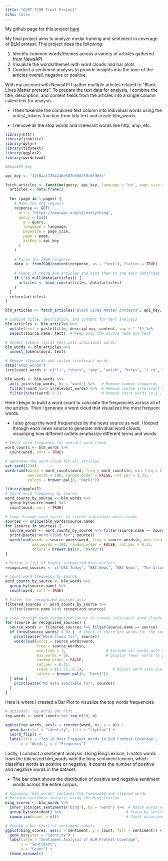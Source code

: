 ```yaml
---
title: "GVPT 729B Final Project"
echo: false
---
```


My github page for this project [here](https://github.com/igibson1/GVPT-729B/tree/main/Final%20Project)

My final project aims to analyze media framing and sentiment in coverage of BLM protest. This project does the following:

1.  Identify common words/themes across a variety of articles gathered from NewsAPI.
2.  Visualize the words/themes with word clouds and bar plots
3.  Conduct a sentiment analysis to provide insights into the tone of the articles overall, negative or positive.

With my account with NewsAPI I gather multiple articles related to "Black Lives Matter protests". To prepare the text data for analysis, I combine the title, description, and content fields from the articles into a single column called text for analysis.

-   I then tokenize the combined text column into individual words using the untest_tokens function from tidy text and create blm_words.

-   I remove all the stop words and irrelevant words like http, amp, etc.

```r

library(httr)
library(jsonlite)
library(dplyr)
library(tidytext)
library(ggplot2)
library(wordcloud)
```

```r
#NewsAPI Key

api_key <- "32f8aaf726424be587b398259c0f963c"
```

```r
fetch_articles <- function(query, api_key, language = "en", page_size = 100, pages = 1) {
  articles <- data.frame()
  
  for (page in 1:pages) {
    # Make the API request
    response <- GET(
      url = "https://newsapi.org/v2/everything",
      query = list(
        q = query,
        language = language,
        pageSize = page_size,
        page = page,
        apiKey = api_key
      )
    )
    
    # Parse the JSON response
    data <- fromJSON(content(response, as = "text"), flatten = TRUE)
    
    # Check if there are articles and bind them to the main dataframe
    if (!is.null(data$articles)) {
      articles <- bind_rows(articles, data$articles)
    }
  }
  return(articles)
}

blm_articles <- fetch_articles("Black Lives Matter protests", api_key, pages = 5)

# Combine title, description, and content for text analysis
blm_articles <- blm_articles %>% 
  mutate(text = paste(title, description, content, sep = " ")) %>%
  select(source.name, text)  # Keep only the source name and text

# Unnest tokens (split text into individual words)
blm_words <- blm_articles %>%
  unnest_tokens(word, text)

# Remove stopwords and custom irrelevant words
data("stop_words")
irrelevant_words <- c("li", "chars", "amp", "watch", "https", "t.co", "rt", "whats")  # Add any other irrelevant words here

```

```r
blm_words <- blm_words %>%
  anti_join(stop_words, by = "word") %>%   # Remove common stopwords
  filter(!word %in% irrelevant_words) %>%  # Remove custom irrelevant words
  filter(nchar(word) > 2)                  # Remove short words (e.g., "li")
```

Here I begin to build a word count to calculate the frequencies across all of the articles. Then I generate a word cloud that visualizes the most frequent words.

-   I also group the word frequencies by the news source as well. I looped through each news source to generate individual word clouds, visualizing how different outlets emphasize different terms and words.

```r
# Count word frequency for overall word cloud
word_counts <- blm_words %>%
  count(word, sort = TRUE)

# Generate the word cloud for all articles
set.seed(1234)
wordcloud(words = word_counts$word, freq = word_counts$n, min.freq = 2,
          max.words = 100, random.order = FALSE, rot.per = 0.35,
          colors = brewer.pal(8, "Dark2"))
```

```r
library(ggplot2)
# Count word frequency by source
word_counts_by_source <- blm_words %>%
  group_by(source.name) %>%
  count(word, sort = TRUE)

# Loop through each source to create individual word clouds
sources <- unique(blm_words$source.name)
for (source in sources) {
  source_words <- word_counts_by_source %>% filter(source.name == source)
  print(paste("Word Cloud for", source))
  wordcloud(words = source_words$word, freq = source_words$n, min.freq = 2,
            max.words = 100, random.order = FALSE, rot.per = 0.35,
            colors = brewer.pal(8, "Dark2"))
}
```

```r
# Define a list of highly recognized news outlets
recognized_sources <- c("USA Today", "BBC News", "NBC News", "The Atlantic", "Boston Herald")

# Count word frequency by source
word_counts_by_source <- blm_words %>%
  group_by(source.name) %>%
  count(word, sort = TRUE)

# Filter for recognized sources only
filtered_sources <- word_counts_by_source %>%
  filter(source.name %in% recognized_sources)

# Loop through each recognized source to create individual word clouds
for (source in recognized_sources) {
  source_words <- filtered_sources %>% filter(source.name == source)
  if (nrow(source_words) > 0) {  # Check if there are words for the source
    print(paste("Word Cloud for", source))
    wordcloud(words = source_words$word, 
              freq = source_words$n, 
              min.freq = 1,                  # Include all words with at least 1 occurrence
              max.words = 50,                # Display fewer words to prevent overcrowding
              random.order = FALSE, 
              rot.per = 0.35, 
              scale = c(1.75, 0.3),             # Adjust word size scaling
              colors = brewer.pal(8, "Dark2"))
  } else {
    print(paste("No data available for", source))
  }
}

```

Here is where I created a Bar Plot to visualize the top words frequencies

```r
# Optional: Top Words Bar Plot
top_words <- word_counts %>% top_n(10, n)

ggplot(top_words, aes(x = reorder(word, n), y = n)) +
  geom_bar(stat = "identity", fill = "skyblue") +
  coord_flip() +
  labs(title = "Top 10 Most Frequent Words in BLM Protest Coverage",
       x = "Words", y = "Frequency")
```

Lastly, I conduct a sentiment analysis. Using Bing Lexicon, I match words from the tokenized blm_words with the bing sentiment lexicon, which classifies words as positive or negative. It counts the number of positive and negative words in the dataset.

-   The bar chart shows the distribution of positive and negative sentiment words across the entire corpus.

```r
# Assuming 'blm_words' contains the tokenized and cleaned words
# Perform sentiment analysis using the Bing lexicon
bing_scores <- blm_words %>%
  inner_join(get_sentiments("bing"), by = "word") %>%  # Match words with Bing sentiment lexicon
  group_by(sentiment) %>%                             # Group by sentiment (positive/negative)
  summarise(count = n())                              # Count occurrences of each sentiment

# Create a bar chart of sentiment counts
ggplot(bing_scores, aes(x = sentiment, y = count, fill = sentiment)) +
  geom_bar(stat = "identity") +
  labs(title = "Sentiment Analysis of BLM Protest Coverage",
       x = "Sentiment",
       y = "Count") +
  theme_minimal()
```
